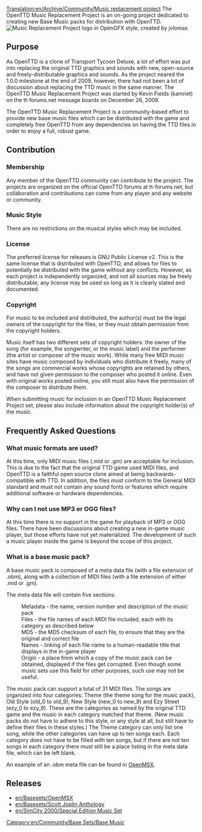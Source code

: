 [[Translation:en/Archive/Community/Music replacement project]]
The OpenTTD Music Replacement Project is an on-going project dedicated to creating new Base Music packs for distribution with OpenTTD. 
[[File:en/Archive/Community/OpenMRP OGFX.png |frame|border|text-top|right|Music Replacement Project logo in OpenGFX style, created by [http://www.tt-forums.net/memberlist.php?mode=viewprofile&u=2248 jvlomax] ]]

==Purpose==
As OpenTTD is a clone of Transport Tycoon Deluxe, a lot of effort was put into replacing the original TTD graphics and sounds with new, open-source and freely-distributable graphics and sounds. As the project neared the 1.0.0 milestone at the end of 2009, however, there had not been a lot of discussion about replacing the TTD music in the same manner. The OpenTTD Music Replacement Project was started by Kevin Fields (kamnet) on the tt-forums.net message boards on December 26, 2009.

The OpenTTD Music Replacement Project is a community-based effort to provide new base music files which can be distributed with the game and completely free OpenTTD from any dependencies on having the TTD files in order to enjoy a full, robust game. 

==Contribution==
===Membership===
Any member of the OpenTTD community can contribute to the project. The projects are organized on the official OpenTTD forums at tt-forums.net, but collaboration and contributions can come from any player and any website or community. 
===Music Style===
There are no restrictions on the musical styles which may be included. 
===License===
The preferred license for releases is GNU Public License v2. This is the same license that is distributed with OpenTTD, and allows for files to potentially be distributed with the game without any conflicts. However, as each project is independently organized, and not all sources may be freely distributable, any license may be used so long as it is clearly stated and documented. 
===Copyright===
For music to be included and distributed, the author(s) must be the legal owners of the copyright for the files, or they must obtain permission from the copyright holders. 

Music itself has two different sets of copyright holders: the owner of the song (for example, the songwriter, or the music label) and the performer (the artist or composer of the music work). While many free MIDI music sites have music composed by individuals who distribute it freely, many of the songs are commercial works whose copyrights are retained by others, and have not given permission to the composer who posted it online. Even with original works posted online, you still must also have the permission of the composer to distribute them. 

When submitting music for inclusion in an OpenTTD Music Replacement Project set, please also include information about the copyright holder(s) of the music. 



==Frequently Asked Questions==

===What music formats are used?===
At this time, only MIDI music files (.mid or .gm) are acceptable for inclusion. This is due to the fact that the original TTD game used MIDI files, and OpenTTD is a faithful open source clone aimed at being backwards-compatible with TTD. In addition, the files must conform to the General MIDI standard and must not contain any sound fonts or features which require additional software or hardware dependencies.

===Why can I not use MP3 or OGG files?===
At this time there is no support in the game for playback of MP3 or OGG files. There have been discussions about creating a new in-game music player, but those efforts have not yet materialized. The development of such a music player inside the game is beyond the scope of this project.

===What is a base music pack?===
A base music pack is composed of a meta data file (with a file extension of .obm), along with a collection of MIDI files (with a file extension of either .mid or .gm).

The meta data file will contain five sections:

:Metadata - the name, version number and description of the music pack
:Files - the file names of each MIDI file included, each with its category as described below
:MD5 - the MD5 checksum of each file, to ensure that they are the original and correct file
:Names - linking of each file name to a human-readable title that displays in the in-game player
:Origin - a place from which a copy of the music pack can be obtained, displayed if the files get corrupted. Even though some music sets use this field for other purposes, such use may not be useful.

The music pack can support a total of 31 MIDI files. The songs are organized into four categories: Theme (the theme song for the music pack), Old Style (old_0 to old_9), New Style (new_0 to new_9) and Ezy Street (ezy_0 to ezy_9). These are the categories as named by the original TTD game and the music in each category matched that theme. (New music packs do not have to adhere to this style, or any style at all, but still have to define their files in these styles.) The Theme category can only list one song, while the other categories can have up to ten songs each. Each category does not have to be filled with ten songs, but if there are not ten songs in each category there must still be a place listing in the meta data file, which can be left blank.

An example of an .obm meta file can be found in [https://github.com/OpenTTD/OpenMSX/releases/ OpenMSX].

==Releases==
*[[en/Basesets/OpenMSX]]
*[[en/Basesets/Scott Joplin Anthology]]
*[[en/SimCity 2000/Special Edition Music Set]]

[[Category:en/Community/Base Sets/Base Music]]